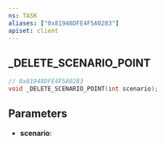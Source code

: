 ```yaml
---
ns: TASK
aliases: ["0x81948DFE4F5A0283"]
apiset: client
---
```

## _DELETE_SCENARIO_POINT

```c
// 0x81948DFE4F5A0283
void _DELETE_SCENARIO_POINT(int scenario);
```


## Parameters
* **scenario**:
